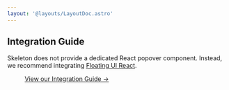 ```yaml
---
layout: '@layouts/LayoutDoc.astro'
---
```



## Integration Guide

Skeleton does not provide a dedicated React popover component. Instead, we recommend integrating [Floating UI React](https://floating-ui.com/docs/react).


<figure class="card-filled-enhanced flex justify-center p-8">
	<a href="/docs/integrations/popover/react" class="btn preset-filled">
		View our Integration Guide &rarr;
	</a>
</figure>
